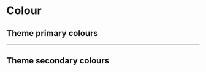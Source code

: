 
<Meta title="Foundations/Colour" />

# Colour

## Theme primary colours

<ColorPalette>
  <ColorItem
    title="Flamingo"
    subtitle="ColorFlamingoBase"
    colors={['#EE4037']}
  />
  <ColorItem
    title="Tamarillo"
    subtitle="ColorTamarilloBase"
    colors={['#9c1e17']}
  />
  <ColorItem
    title="Jet"
    subtitle="ColorJetBase"
    colors={['#33333f']}
  />
  <ColorItem
    title="Black"
    subtitle="ColorBlackBase"
    colors={['#262626']}
  />
  <ColorItem
    title="White"
    subtitle="ColorWhiteBase"
    colors={['#ffffff']}
  />
</ColorPalette>

---

## Theme secondary colours

<ColorPalette>
  <ColorItem
    title="Red"
    subtitle="ColorRedBase"
    colors={['#f8d9d7','#eb8d87','#dc2f23','#b5271d']}
  />
  <ColorItem
    title="Amber"
    subtitle="ColorAmberBase"
    colors={['#fff0e2','#ffcd9f','#ff9b3f','#cc7c32']}
  />
  <ColorItem
    title="Green"
    subtitle="ColorGreenBase"
    colors={['#e2f8ec','#9feac1','#3ed483','#31a968']}
  />
  <ColorItem
    title="Turquoise"
    subtitle="ColorTurquoiseBase"
    colors={['#def5fa','#ace6f4','#5acde9','#4bafb1']}
  />
</ColorPalette>
